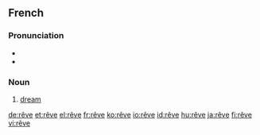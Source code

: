 ==French==

===Pronunciation===
*{{IPA|/ʁɛv/}}
*{{IPA|/REv/}}

===Noun===
{{fr-noun|m}}

# [[dream]]

[[de:rêve]]
[[et:rêve]]
[[el:rêve]]
[[fr:rêve]]
[[ko:rêve]]
[[io:rêve]]
[[id:rêve]]
[[hu:rêve]]
[[ja:rêve]]
[[fi:rêve]]
[[vi:rêve]]